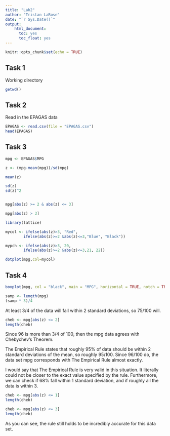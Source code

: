 ```yaml
---
title: "Lab2"
author: "Tristan LaRose"
date: "`r Sys.Date()`"
output: 
    html_document:
      toc: yes
      toc_float: yes
---
```


```r
knitr::opts_chunk$set(echo = TRUE)
```

## Task 1

Working directory

```r
getwd()
```

## Task 2

Read in the EPAGAS data

```r
EPAGAS <- read.csv(file = "EPAGAS.csv")
head(EPAGAS)
```


## Task 3

```r
mpg <- EPAGAS$MPG

z <- (mpg-mean(mpg))/sd(mpg)

mean(z)

sd(z)
sd(z)^2


mpg[abs(z) >= 2 & abs(z) <= 3]

mpg[abs(z) > 3]
```

```r
library(lattice)

mycol <- ifelse(abs(z)>3, "Red",
        ifelse(abs(z)>=2 &abs(z)<=3,"Blue", "Black"))  

mypch <- ifelse(abs(z)>3, 20,
        ifelse(abs(z)>=2 &abs(z)<=3,21, 22))

dotplot(mpg,col=mycol)
```





## Task 4

```r
boxplot(mpg, col = "black", main = "MPG", horizontal = TRUE, notch = TRUE)
```

```r
samp <- length(mpg)
(samp * 3)/4
```

At least 3/4 of the data will fall within 2 standard deviations, so 75/100 will.


```r
cheb <- mpg[abs(z) <= 2]
length(cheb)
```

Since 96 is more than 3/4 of 100, then the mpg data agrees with Chebychev's Theorem.

The Empirical Rule states that roughly 95% of data should be within 2 standard deviations of the mean, so roughly 95/100. Since 96/100 do, the data set mpg corresponds with The Empirical Rule almost exactly.

I would say that The Empirical Rule is very valid in this situation. It literally could not be closer to the exact value specified by the rule. Furthermore, we can check if 68% fall within 1 standard deviation, and if roughly all the data is within 3.

```r
cheb <- mpg[abs(z) <= 1]
length(cheb)

cheb <- mpg[abs(z) <= 3]
length(cheb)
```

As you can see, the rule still holds to be incredibly accurate for this data set.
